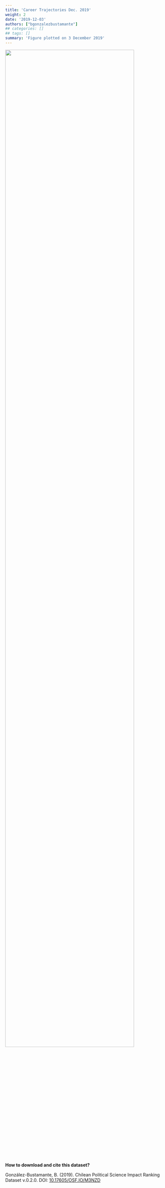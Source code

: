 ```yaml
---
title: 'Career Trajectories Dec. 2019'
weight: 2
date: '2019-12-03'
authors: ["bgonzalezbustamante"]
## categories: []
## tags: []
summary: 'Figure plotted on 3 December 2019'
---
```


![](Careers-Dec-2019.png){ width=90% }

**How to download and cite this dataset?**

González-Bustamante, B. (2019). Chilean Political Science Impact Ranking Dataset v.0.2.0. DOI: [10.17605/OSF.IO/M3NZD](http://doi.org/10.17605/OSF.IO/M3NZD)
